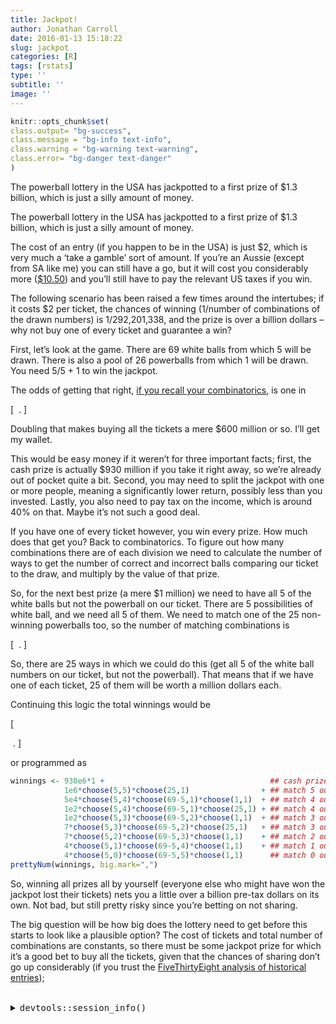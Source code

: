 ```yaml
---
title: Jackpot!
author: Jonathan Carroll
date: 2016-01-13 15:18:22
slug: jackpot
categories: [R]
tags: [rstats]
type: ''
subtitle: ''
image: ''
---
```


```r
knitr::opts_chunk$set(
class.output= "bg-success",
class.message = "bg-info text-info",
class.warning = "bg-warning text-warning",
class.error= "bg-danger text-danger"
)
```

The powerball lottery in the USA has jackpotted to a first prize of $1.3 billion, which is just a silly amount of money.

<!--more-->

The powerball lottery in the USA has jackpotted to a first prize of $1.3 billion, which is just a silly amount of money.

The cost of an entry (if you happen to be in the USA) is just $2, which is very much a 'take a gamble' sort of amount. If you're an Aussie (except from SA like me) you can still have a go, but it will cost you considerably more ([$10.50](http://www.news.com.au/finance/money/wealth/record-us15-billion-powerball-draw-now-open-to-australian-punters/news-story/721f7559c04f39ccd61787fcc80dc303)) and you'll still have to pay the relevant US taxes if you win.

The following scenario has been raised a few times around the intertubes; if it costs $2 per ticket, the chances of winning (1/number of combinations of the drawn numbers) is 1/292,201,338, and the prize is over a billion dollars -- why not buy one of every ticket and guarantee a win?

First, let's look at the game. There are 69 white balls from which 5 will be drawn. There is also a pool of 26 powerballs from which 1 will be drawn. You need 5/5 + 1 to win the jackpot.

The odds of getting that right, [if you recall your combinatorics](http://jcarroll.com.au/2015/03/stats/what-are-the-odds/), is one in 

\[ \displaystyle{{69 \choose 5} \cdot {26 \choose 1} = 292,201,338}\ . \]

Doubling that makes buying all the tickets a mere $600 million or so. I'll get my wallet.

This would be easy money if it weren't for three important facts; first, the cash prize is actually $930 million if you take it right away, so we're already out of pocket quite a bit. Second, you may need to split the jackpot with one or more people, meaning a significantly lower return, possibly less than you invested. Lastly, you also need to pay tax on the income, which is around 40% on that. Maybe it's not such a good deal.

If you have one of every ticket however, you win every prize. How much does that get you? Back to combinatorics. To figure out how many combinations there are of each division we need to calculate the number of ways to get the number of correct and incorrect balls comparing our ticket to the draw, and multiply by the value of that prize.

So, for the next best prize (a mere $1 million) we need to have all 5 of the white balls but not the powerball on our ticket. There are 5 possibilities of white ball, and we need all 5 of them. We need to match one of the 25 non-winning powerballs too, so the number of matching combinations is 

\[ \displaystyle{{5 \choose 5} \cdot {25 \choose 1} = 25}\ . \]

So, there are 25 ways in which we could do this (get all 5 of the white ball numbers on our ticket, but not the powerball). That means that if we have one of each ticket, 25 of them will be worth a million dollars each.

Continuing this logic the total winnings would be

\[ \begin{array}{lcl} {\rm WINNINGS} &=& 930,000,000\times{5 \choose 5} \cdot {1 \choose 1} \\ &+& 1,000,000\times{5 \choose 5} \cdot {25 \choose 1} \\ &+& 50,000\times{5 \choose 4} \cdot {64 \choose 1} \cdot {1 \choose 1} \\ &+& 100\times{5 \choose 4} \cdot {64 \choose 1} \cdot {25 \choose 1} \\ &+& 100\times{5 \choose 3} \cdot {64 \choose 2} \cdot {1 \choose 1} \\ &+& 7\times{5 \choose 3} \cdot {64 \choose 2} \cdot {25 \choose 1} \\ &+& 7\times{5 \choose 2} \cdot {64 \choose 3} \cdot {1 \choose 1} \\ &+& 4\times{5 \choose 1} \cdot {64 \choose 4} \cdot {1 \choose 1} \\ &+&  4\times{5 \choose 0} \cdot {64 \choose 5} \cdot {1 \choose 1}\end{array}\ . \]

or programmed as

```r
winnings <- 930e6*1 +                                     ## cash prize for jackpot, 1 winner
            1e6*choose(5,5)*choose(25,1)                + ## match 5 out of 5 white, don't match powerball
            5e4*choose(5,4)*choose(69-5,1)*choose(1,1)  + ## match 4 out of 5 white, match powerball
            1e2*choose(5,4)*choose(69-5,1)*choose(25,1) + ## match 4 out of 5 white, don't match powerball
            1e2*choose(5,3)*choose(69-5,2)*choose(1,1)  + ## match 3 out of 5 white, match powerball
            7*choose(5,3)*choose(69-5,2)*choose(25,1)   + ## match 3 out of 5 white, don't match powerball
            7*choose(5,2)*choose(69-5,3)*choose(1,1)    + ## match 2 out of 5 white, match powerball
            4*choose(5,1)*choose(69-5,4)*choose(1,1)    + ## match 1 out of 5 white, match powerball
            4*choose(5,0)*choose(69-5,5)*choose(1,1)      ## match 0 out of 5 white, match powerball
prettyNum(winnings, big.mark=",")
```

So, winning all prizes all by yourself (everyone else who might have won the jackpot lost their tickets) nets you a little over a billion pre-tax dollars on its own. Not bad, but still pretty risky since you're betting on not sharing.

The big question will be how big does the lottery need to get before this starts to look like a plausible option? The cost of tickets and total number of combinations are constants, so there must be some jackpot prize for which it's a good bet to buy all the tickets, given that the chances of sharing don't go up considerably (if you trust the [FiveThirtyEight analysis of historical entries](http://fivethirtyeight.com/features/powerball-jackpot-800-million-odds/));

<br />
<details>
  <summary>
    <tt>devtools::session_info()</tt>
  </summary>
```r
devtools::session_info()
```
</details>
<br />


